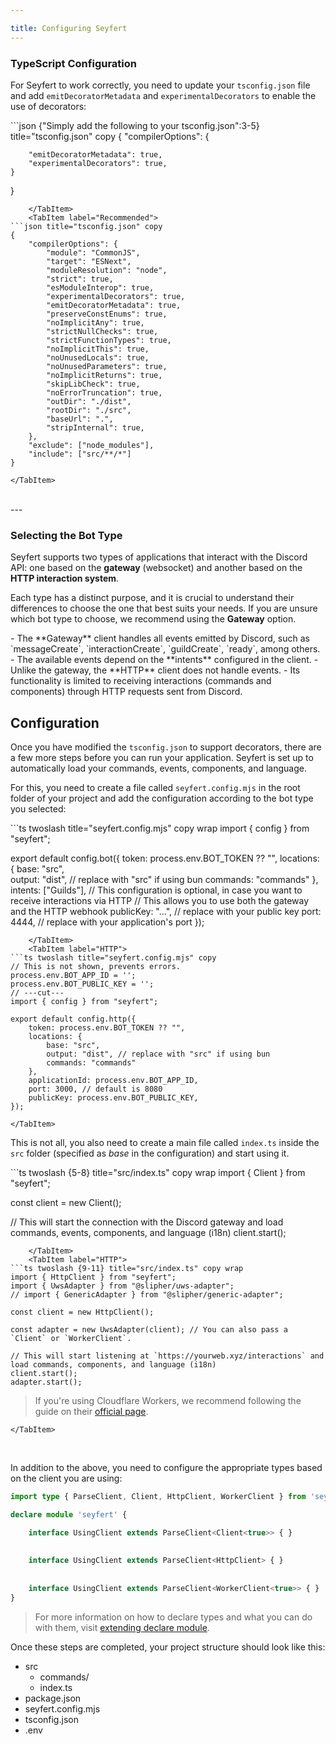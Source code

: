 ```yaml
---

title: Configuring Seyfert
---
```



### TypeScript Configuration

For Seyfert to work correctly, you need to update your `tsconfig.json` file and add `emitDecoratorMetadata` and `experimentalDecorators` to enable the use of decorators:

<Tabs>
    <TabItem label="tsconfig.json">
```json {"Simply add the following to your tsconfig.json":3-5} title="tsconfig.json" copy
{
    "compilerOptions": {

        "emitDecoratorMetadata": true,
        "experimentalDecorators": true,
    }
}
``` 
    </TabItem>
    <TabItem label="Recommended">
```json title="tsconfig.json" copy
{
    "compilerOptions": {
        "module": "CommonJS",
        "target": "ESNext",
        "moduleResolution": "node",
        "strict": true,
        "esModuleInterop": true,
        "experimentalDecorators": true,
        "emitDecoratorMetadata": true,
        "preserveConstEnums": true,
        "noImplicitAny": true,
        "strictNullChecks": true,
        "strictFunctionTypes": true,
        "noImplicitThis": true,
        "noUnusedLocals": true,
        "noUnusedParameters": true,
        "noImplicitReturns": true,
        "skipLibCheck": true,
        "noErrorTruncation": true,
        "outDir": "./dist",
        "rootDir": "./src",
        "baseUrl": ".",
        "stripInternal": true,
    },
    "exclude": ["node_modules"],
    "include": ["src/**/*"]
}
```
    </TabItem>
</Tabs>

<br/>
---

### Selecting the Bot Type

Seyfert supports two types of applications that interact with the Discord API: one based on the **gateway** (websocket) and another based on the **HTTP interaction system**.

Each type has a distinct purpose, and it is crucial to understand their differences to choose the one that best suits your needs. If you are unsure which bot type to choose, we recommend using the **Gateway** option.

<Tabs>
    <TabItem label="Gateway">
        - The **Gateway** client handles all events emitted by Discord, such as `messageCreate`, `interactionCreate`, `guildCreate`, `ready`, among others.  
        - The available events depend on the **intents** configured in the client.
    </TabItem>
    <TabItem label="HTTP">
        - Unlike the gateway, the **HTTP** client does not handle events.  
        - Its functionality is limited to receiving interactions (commands and components) through HTTP requests sent from Discord.
    </TabItem>
</Tabs>

<br />

## Configuration

Once you have modified the `tsconfig.json` to support decorators, there are a few more steps before you can run your application. Seyfert is set up to automatically load your commands, events, components, and language.

For this, you need to create a file called `seyfert.config.mjs` in the root folder of your project and add the configuration according to the bot type you selected:

<Tabs>
    <TabItem label="Gateway">
```ts twoslash title="seyfert.config.mjs" copy wrap 
import { config } from "seyfert";

export default config.bot({
    token: process.env.BOT_TOKEN ?? "",
    locations: {
        base: "src",    
        output: "dist", // replace with "src" if using bun
        commands: "commands"
    },
    intents: ["Guilds"],
    // This configuration is optional, in case you want to receive interactions via HTTP
    // This allows you to use both the gateway and the HTTP webhook
    publicKey: "...", // replace with your public key
    port: 4444, // replace with your application's port 
});
```
    </TabItem>
    <TabItem label="HTTP">
```ts twoslash title="seyfert.config.mjs" copy
// This is not shown, prevents errors.
process.env.BOT_APP_ID = '';
process.env.BOT_PUBLIC_KEY = '';
// ---cut---
import { config } from "seyfert";

export default config.http({
    token: process.env.BOT_TOKEN ?? "",
    locations: {
        base: "src",
        output: "dist", // replace with "src" if using bun
        commands: "commands"
    },
    applicationId: process.env.BOT_APP_ID,
    port: 3000, // default is 8080
    publicKey: process.env.BOT_PUBLIC_KEY,
});
```
    </TabItem>
</Tabs>

This is not all, you also need to create a main file called `index.ts` inside the `src` folder (specified as *base* in the configuration) and start using it.

<Tabs>
    <TabItem label="Gateway">
```ts twoslash {5-8} title="src/index.ts" copy wrap
import { Client } from "seyfert";

const client = new Client();

// This will start the connection with the Discord gateway and load commands, events, components, and language (i18n)
client.start();
```
    </TabItem>
    <TabItem label="HTTP">
```ts twoslash {9-11} title="src/index.ts" copy wrap
import { HttpClient } from "seyfert";
import { UwsAdapter } from "@slipher/uws-adapter";
// import { GenericAdapter } from "@slipher/generic-adapter";

const client = new HttpClient();

const adapter = new UwsAdapter(client); // You can also pass a `Client` or `WorkerClient`.

// This will start listening at `https://yourweb.xyz/interactions` and load commands, components, and language (i18n)
client.start();
adapter.start();
```

> If you're using Cloudflare Workers, we recommend following the guide on their [official page](../recipes/cloudflare-workers).

    </TabItem>
</Tabs>

<br />

In addition to the above, you need to configure the appropriate types based on the client you are using:

```ts twoslash {"Gateway":4-5} {"HTTP":7-8} {"Worker":10-11} copy
import type { ParseClient, Client, HttpClient, WorkerClient } from 'seyfert';

declare module 'seyfert' {

    interface UsingClient extends ParseClient<Client<true>> { }
  
  
    interface UsingClient extends ParseClient<HttpClient> { }
  
  
    interface UsingClient extends ParseClient<WorkerClient<true>> { }
}
```

> For more information on how to declare types and what you can do with them, visit [extending declare module](./declare-module).


Once these steps are completed, your project structure should look like this:

<FileTree>

- src
  - commands/
  - index.ts
- package.json
- seyfert.config.mjs
- tsconfig.json
- .env

</FileTree>
